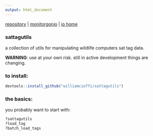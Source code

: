 ```yaml
---
output: html_document
---
```


[repository](https://github.com/williamcioffi/sattagutils) | [monitorgonio](https://williamcioffi.github.io/monitorgonio) |  [io home](https://williamcioffi.github.io)

### sattagutils
a collection of utils for manipulating wildlife computers sat tag data.

**WARNING**: use at your own risk. still in active development things are changing.

### to install:
```r
devtools::install_github("williamcioffi/sattagutils")
```
### the basics:
you probably want to start with:
```r
?sattagutils
?load_tag
?batch_load_tags
```

